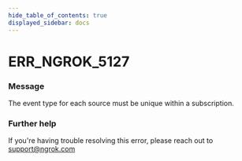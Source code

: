 ```yaml
---
hide_table_of_contents: true
displayed_sidebar: docs
---
```



# ERR_NGROK_5127

### Message

The event type for each source must be unique within a subscription.

### Further help

If you're having trouble resolving this error, please reach out to [support@ngrok.com](mailto:support@ngrok.com?subject=Help%20with%20ERR_NGROK_5127)

<ErrorDetails error="err_ngrok_5127" />
